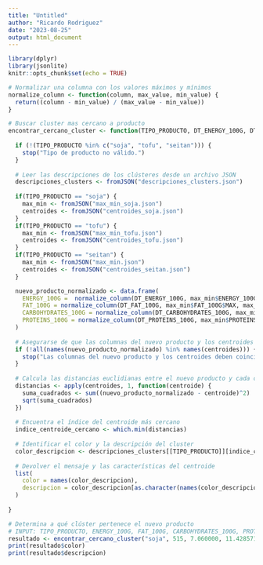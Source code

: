 ```yaml
---
title: "Untitled"
author: "Ricardo Rodriguez"
date: "2023-08-25"
output: html_document
---
```


```r
library(dplyr)
library(jsonlite)
knitr::opts_chunk$set(echo = TRUE)
```



```r


# Normalizar una columna con los valores máximos y mínimos
normalize_column <- function(column, max_value, min_value) {
  return((column - min_value) / (max_value - min_value))
}

# Buscar cluster mas cercano a producto
encontrar_cercano_cluster <- function(TIPO_PRODUCTO, DT_ENERGY_100G, DT_FAT_100G, DT_CARBOHYDRATES_100G, DT_PROTEINS_100G) {
  
  if (!(TIPO_PRODUCTO %in% c("soja", "tofu", "seitan"))) {
    stop("Tipo de producto no válido.")
  }
  
  # Leer las descripciones de los clústeres desde un archivo JSON
  descripciones_clusters <- fromJSON("descripciones_clusters.json")
  
  if(TIPO_PRODUCTO == "soja") {
    max_min <- fromJSON("max_min_soja.json")
    centroides <- fromJSON("centroides_soja.json")
  }
  if(TIPO_PRODUCTO == "tofu") {
    max_min <- fromJSON("max_min_tofu.json")
    centroides <- fromJSON("centroides_tofu.json")
  }
  if(TIPO_PRODUCTO == "seitan") {
    max_min <- fromJSON("max_min.json")
    centroides <- fromJSON("centroides_seitan.json")
  }

  nuevo_producto_normalizado <- data.frame(
    ENERGY_100G =  normalize_column(DT_ENERGY_100G, max_min$ENERGY_100G$MAX, max_min$ENERGY_100G$MIN),
    FAT_100G = normalize_column(DT_FAT_100G, max_min$FAT_100G$MAX, max_min$FAT_100G$MIN),
    CARBOHYDRATES_100G = normalize_column(DT_CARBOHYDRATES_100G, max_min$CARBOHYDRATES_100G$MAX, max_min$CARBOHYDRATES_100G$MIN),
    PROTEINS_100G = normalize_column(DT_PROTEINS_100G, max_min$PROTEINS_100G$MAX, max_min$PROTEINS_100G$MIN)
  )
    
  # Asegurarse de que las columnas del nuevo producto y los centroides coinciden
  if (!all(names(nuevo_producto_normalizado) %in% names(centroides))) {
    stop("Las columnas del nuevo producto y los centroides deben coincidir.")
  }
  
  # Calcula las distancias euclidianas entre el nuevo producto y cada centroide
  distancias <- apply(centroides, 1, function(centroide) {
    suma_cuadrados <- sum((nuevo_producto_normalizado - centroide)^2)
    sqrt(suma_cuadrados)
  })
  
  # Encuentra el índice del centroide más cercano
  indice_centroide_cercano <- which.min(distancias)
  
  # Identificar el color y la descripción del cluster
  color_descripcion <- descripciones_clusters[[TIPO_PRODUCTO]][indice_centroide_cercano]
  
  # Devolver el mensaje y las características del centroide
  list(
    color = names(color_descripcion),
    descripcion = color_descripcion[as.character(names(color_descripcion))][1]
  )
  
}
```


```r
# Determina a qué clúster pertenece el nuevo producto
# INPUT: TIPO_PRODUCTO, ENERGY_100G, FAT_100G, CARBOHYDRATES_100G, PROTEINS_100G
resultado <- encontrar_cercano_cluster("soja", 515, 7.060000, 11.428571, 14.084507)
print(resultado$color)
print(resultado$descripcion)
```